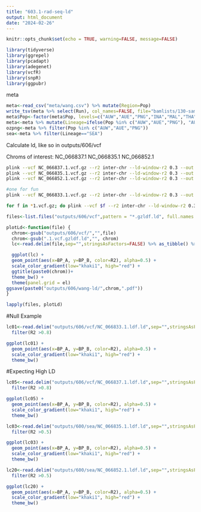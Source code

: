 ```yaml
---
title: "603.1-rad-seq-ld"
output: html_document
date: "2024-02-26"
---
```


```r
knitr::opts_chunk$set(echo = TRUE, warning=FALSE, message=FALSE)
```



```r
library(tidyverse)
library(ggrepel)
library(pcadapt)
library(adegenet)
library(vcfR)
library(snpR)
library(ggpubr)
```


meta

```r
meta<-read_csv("meta/wang.csv") %>% mutate(Region=Pop)
write_tsv(meta %>% select(Run), col_names=FALSE, file="bamlists/130-sample-names.txt")
meta$Pop<-factor(meta$Pop, levels=c("AUW","AUE","PNG","INA","MAL","THA"))
meta<-meta %>% mutate(Lineage=ifelse(Pop %in% c("AUW","AUE","PNG"), "AUS+NG", "SEA"))
ozpng<-meta %>% filter(Pop %in% c("AUW","AUE","PNG"))
sea<-meta %>% filter(Lineage=="SEA")
```

Calculate ld, like so in outputs/606/vcf

Chroms of interest: NC_066837.1 NC_066835.1 NC_066852.1

```sh

plink --vcf NC_066837.1.vcf.gz --r2 inter-chr --ld-window-r2 0.3 --out NC_066837.1.ldf --allow-extra-chr --double-id
plink --vcf NC_066835.1.vcf.gz --r2 inter-chr --ld-window-r2 0.3 --out NC_066835.1.ldf --allow-extra-chr --double-id
plink --vcf NC_066852.1.vcf.gz --r2 inter-chr --ld-window-r2 0.3 --out NC_066852.1.ldf --allow-extra-chr --double-id

#one for fun
plink --vcf NC_066833.1.vcf.gz --r2 inter-chr --ld-window-r2 0.3 --out NC_066833.1.ldf --allow-extra-chr --double-id

```

```sh
for f in *1.vcf.gz; do plink --vcf $f --r2 inter-chr --ld-window-r2 0.3 --out `basename $f vcf`ldf --allow-extra-chr --double-id; done;
```

```r
files<-list.files("outputs/606/vcf",pattern = "*.gzldf.ld", full.names = TRUE)

plotLd<-function(file) {
  chrom<-gsub("outputs/606/vcf/","",file)
  chrom<-gsub(".1.vcf.gzldf.ld","", chrom)
  lc<-read.delim(file,sep="",stringsAsFactors=FALSE) %>% as_tibble() %>% arrange(R2) %>%  filter(R2 >0.8)

  ggplot(lc) +
  geom_point(aes(x=BP_A, y=BP_B, color=R2), alpha=0.5) +
  scale_color_gradient(low="khaki1", high="red") + 
  ggtitle(paste0(chrom))+
  theme_bw() +
  theme(panel.grid = el)
ggsave(paste0("outputs/606/wang-ld/",chrom,".pdf"))
}

lapply(files, plotLd)
```

#Null Example

```r
lc01<-read.delim("outputs/606/vcf/NC_066833.1.ldf.ld",sep="",stringsAsFactors=FALSE) %>% as_tibble() %>% arrange(R2) %>% 
  filter(R2 >0.8)

ggplot(lc01) +
  geom_point(aes(x=BP_A, y=BP_B, color=R2), alpha=0.5) +
  scale_color_gradient(low="khaki1", high="red") + 
  theme_bw()
```

#Expecting High LD

```r
lc05<-read.delim("outputs/606/vcf/NC_066837.1.ldf.ld",sep="",stringsAsFactors=FALSE) %>% as_tibble() %>% arrange(R2) %>% 
  filter(R2 >0.8)

ggplot(lc05) +
  geom_point(aes(x=BP_A, y=BP_B, color=R2), alpha=0.5) +
  scale_color_gradient(low="khaki1", high="red") + 
  theme_bw()
```


```r
lc03<-read.delim("outputs/600/sea/NC_066835.1.ldf.ld",sep="",stringsAsFactors=FALSE) %>% as_tibble() %>% arrange(R2) %>% 
  filter(R2 >0.5) 

ggplot(lc03) +
  geom_point(aes(x=BP_A, y=BP_B, color=R2), alpha=0.5) +
  scale_color_gradient(low="khaki1", high="red") + 
  theme_bw()
```



```r
lc20<-read.delim("outputs/600/sea/NC_066852.1.ldf.ld",sep="",stringsAsFactors=FALSE) %>% as_tibble() %>% arrange(R2) %>% 
  filter(R2 >0.5)

ggplot(lc20) +
  geom_point(aes(x=BP_A, y=BP_B, color=R2), alpha=0.5) +
  scale_color_gradient(low="khaki1", high="red") + 
  theme_bw()
```

